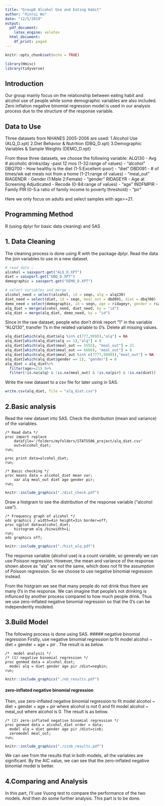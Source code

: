 ```yaml
---
title: "Group8 Alcohol Use and Eating Habit"
author: "Xinrui Wu"
date: "12/5/2019"
output:
  pdf_document:
    latex_engine: xelatex
  html_document:
    df_print: paged
---
```


```r
knitr::opts_chunk$set(echo = TRUE)
```


```r
library(Hmisc)
library(tidyverse)
```

## Introduction
Our group mainly focus on the relationship between eating habit and alcohol use of people while some demographic variables are also included. Zero inflation negative binomial regression model is used in our analysis process due to the structure of the response variable.

## Data to Use
Three datasets from NHANES 2005-2006  are used:\newline
1.Alcohol Use (ALQ_D.xpt)\newline
2.Diet Behavior & Nutrition (DBQ_D.xpt)\newline
3.Demographic Variables & Sample Weights (DEMO_D.xpt)\newline

From these three datasets, we choose the following variable:
ALQ130 - Avg # alcoholic drinks/day -past 12 mos (1-32:range of values) - "alcohol"\newline
DBQ700 - How healthy is the diet (1-5:Excellent-poor) - "diet"\newline
DBD091 - # of times/wk eat meals not from a home (1-21:range of values) - "meal_out" \newline
RIAGENDR - Gender (1:Male 2:Female) - "gender" \newline
RIDAGEYR - Age at Screening Adjudicated - Recode (0-84:range of values) - "age" \newline
INDFMPIR - Family PIR (0-5:a ratio of family income to poverty threshold) - "pir" \newline

Here we only focus on adults and select samples with age>=21.

## Programming Method
R (using dplyr for basic data cleaning) and SAS

## 1. Data Cleaning
The cleaning process is done using R with the package dplyr.
Read the data the join variables to use in a new dataset.
```r
# read data :
alcohol = sasxport.get("ALQ_D.XPT")
diet = sasxport.get("DBQ_D.XPT")
demographic = sasxport.get("DEMO_D.XPT")

# select variables and merge : 
alcohol_need = select(alcohol, id = seqn, alq = alq130)
diet_need = select(diet, id = seqn, meal_out = dbd091, diet = dbq700)
demo_need = select(demographic, id = seqn, age = ridageyr, gender = riagendr, pir = indfmpir)
alq_diet = merge(alcohol_need, diet_need, by = "id")
alq_diet = merge(alq_diet, demo_need, by = "id")
```

Since in the raw dataset, people who don't drink report "1" in the variable "ALQ130", transfer 1's in the related variable to 0's.
Delete all missing values.

```r
alq_diet[which(alq_diet$alq %in% c(777,999)),"alq"] = NA
alq_diet[which(alq_diet$alq == 1),"alq"] = 0
alq_diet[which(alq_diet$meal_out == 5555), "meal_out"] = 21
alq_diet[which(alq_diet$meal_out == 6666), "meal_out"] = 0
alq_diet[which(alq_diet$meal_out %in% c(7777,9999)),"meal_out"] = NA
alq_diet[which(alq_diet$gender == 2), "gender"] = 0
alq_diet = alq_diet%>%
  filter(age>=21) %>%
  filter(!is.na(alq) & !is.na(meal_out) & !is.na(pir) & !is.na(diet))

```

Write the new dataset to a csv file for later using in SAS.
```r
write.csv(alq_diet, file = "alq_diet.csv")
```

## 2.Basic analysis
Read the new dataset into SAS. 
Check the distribution (mean and variance) of the variables.
```sas
/* Read data */
proc import replace
	datafile='/folders/myfolders/STATS506_project/alq_diet.csv' 
	out=alcohol_diet;
run;

proc print data=alcohol_diet;
run;

/* Basic checking */
proc means data = alcohol_diet mean var;
	var alq meal_out diet age gender pir;
run;

```

```r
knitr::include_graphics("./dist_check.pdf")
```

Draw a histgram to see the distribution of the response variable ("alcohol use").
```sas
/* Frequency graph of alcohol */
ods graphics / width=4in height=3in border=off;
proc sgplot data=alcohol_diet;
	histogram alq /binwidth=1;
run;
ods graphics off;
```

```r
knitr::include_graphics("./hist_alq.pdf")
```

The response variable (alcohol use) is a count variable, so generally we can use Poisson regression. However, the mean and variance of the response shown above as "alq" are not the same, which does not fit the assumption of Poisson regression. So we choose to use negative binomial regression instead.

From the histgram we see that many people do not drink thus there are many 0's in the response. We can imagine that people's not drinking is influnced by another process compared to how much people drink. Thus we use zero-inflated negative binomial regression so that the 0's can be independently modeled.

## 3.Build Model
The following process is done using SAS.
##### negative binomial regression
Firstly, use negative binomial regression to fit model alcohol ~ diet + gender + age + pir . The result is as below.\newline
```sas
/*  model analysis */
/* (1) negative binomial regression */
proc genmod data = alcohol_diet;
  model alq = diet gender age pir /dist=negbin;
run;
```

```r
knitr::include_graphics("./nb_results.pdf")
```

#### zero-inflated negative binomial regression
Then, use zero-inflated negative binomial regression to fit model alcohol ~ diet + gender + age + pir where alcohol is not 0 and fit model alcohol ~ meal_out where alcohol is 0. The result is as below.\newline
```sas
/* (2) zero-inflated negative binomial regression */
proc genmod data = alcohol_diet order = data;
  model alq = diet gender age pir /dist=zinb;
  zeromodel meal_out;
run;
```

```r
knitr::include_graphics("./zinb_results.pdf")
```

We can see from the results that in both models, all the variables are significant. By the AIC value, we can see that the zero-inflated negative binomial model is better.

## 4.Comparing and Analysis
In this part, I'll use Vuong test to compare the performance of the two models. And then do some further analysis.\newline
This part is to be done. \newline


